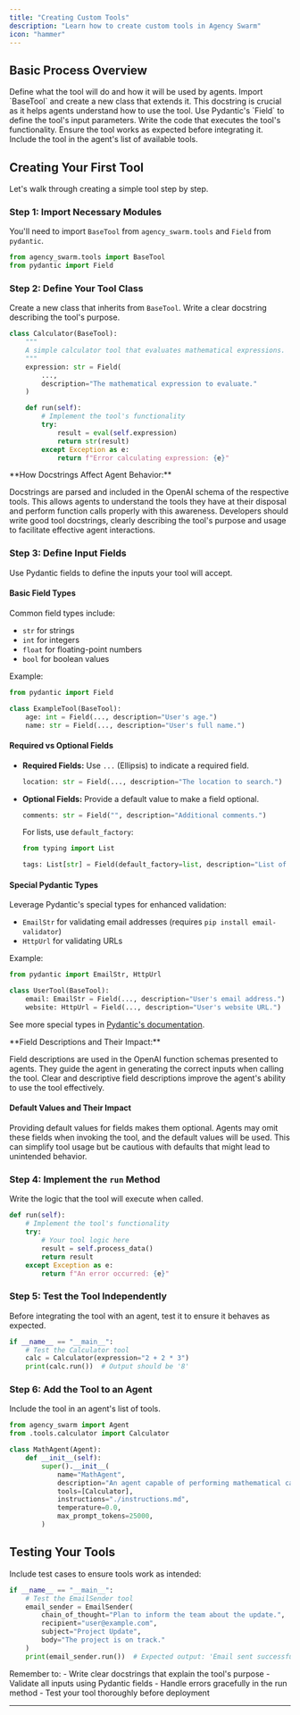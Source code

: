 ```yaml
---
title: "Creating Custom Tools"
description: "Learn how to create custom tools in Agency Swarm"
icon: "hammer"
---
```


## Basic Process Overview

<Steps>
  <Step title="Plan the Tool's Purpose and Functionality">
    Define what the tool will do and how it will be used by agents.
  </Step>
  <Step title="Create a New Python Class">
    Import `BaseTool` and create a new class that extends it.
  </Step>
  <Step title="Write a Clear Docstring">
    This docstring is crucial as it helps agents understand how to use the tool.
  </Step>
  <Step title="Define Input Fields">
    Use Pydantic's `Field` to define the tool's input parameters.
  </Step>
  <Step title="Implement the run Method">
    Write the code that executes the tool's functionality.
  </Step>
  <Step title="Test the Tool">
    Ensure the tool works as expected before integrating it.
  </Step>
  <Step title="Add to Agent's Toolset">
    Include the tool in the agent's list of available tools.
  </Step>
</Steps>

## Creating Your First Tool

Let's walk through creating a simple tool step by step.

### Step 1: Import Necessary Modules

You'll need to import `BaseTool` from `agency_swarm.tools` and `Field` from `pydantic`.

```python
from agency_swarm.tools import BaseTool
from pydantic import Field
```

### Step 2: Define Your Tool Class

Create a new class that inherits from `BaseTool`. Write a clear docstring describing the tool's purpose.

```python
class Calculator(BaseTool):
    """
    A simple calculator tool that evaluates mathematical expressions.
    """
    expression: str = Field(
        ...,
        description="The mathematical expression to evaluate."
    )

    def run(self):
        # Implement the tool's functionality
        try:
            result = eval(self.expression)
            return str(result)
        except Exception as e:
            return f"Error calculating expression: {e}"
```

<Note>
**How Docstrings Affect Agent Behavior:**

Docstrings are parsed and included in the OpenAI schema of the respective tools. This allows agents to understand the tools they have at their disposal and perform function calls properly with this awareness. Developers should write good tool docstrings, clearly describing the tool's purpose and usage to facilitate effective agent interactions.

</Note>

### Step 3: Define Input Fields

Use Pydantic fields to define the inputs your tool will accept.

#### Basic Field Types

Common field types include:

- `str` for strings
- `int` for integers
- `float` for floating-point numbers
- `bool` for boolean values

Example:

```python
from pydantic import Field

class ExampleTool(BaseTool):
    age: int = Field(..., description="User's age.")
    name: str = Field(..., description="User's full name.")
```

#### Required vs Optional Fields

- **Required Fields:** Use `...` (Ellipsis) to indicate a required field.

  ```python
  location: str = Field(..., description="The location to search.")
  ```

- **Optional Fields:** Provide a default value to make a field optional.

  ```python
  comments: str = Field("", description="Additional comments.")
  ```

  For lists, use `default_factory`:

  ```python
  from typing import List

  tags: List[str] = Field(default_factory=list, description="List of tags.")
  ```

#### Special Pydantic Types

Leverage Pydantic's special types for enhanced validation:

- `EmailStr` for validating email addresses (requires `pip install email-validator`)
- `HttpUrl` for validating URLs

Example:

```python
from pydantic import EmailStr, HttpUrl

class UserTool(BaseTool):
    email: EmailStr = Field(..., description="User's email address.")
    website: HttpUrl = Field(..., description="User's website URL.")
```

See more special types in [Pydantic's documentation](https://docs.pydantic.dev/latest/api/types/).

<Note>
**Field Descriptions and Their Impact:**

Field descriptions are used in the OpenAI function schemas presented to agents. They guide the agent in generating the correct inputs when calling the tool. Clear and descriptive field descriptions improve the agent's ability to use the tool effectively.

</Note>

#### Default Values and Their Impact

Providing default values for fields makes them optional. Agents may omit these fields when invoking the tool, and the default values will be used. This can simplify tool usage but be cautious with defaults that might lead to unintended behavior.

### Step 4: Implement the `run` Method

Write the logic that the tool will execute when called.

```python
def run(self):
    # Implement the tool's functionality
    try:
        # Your tool logic here
        result = self.process_data()
        return result
    except Exception as e:
        return f"An error occurred: {e}"
```

### Step 5: Test the Tool Independently

Before integrating the tool with an agent, test it to ensure it behaves as expected.

```python
if __name__ == "__main__":
    # Test the Calculator tool
    calc = Calculator(expression="2 + 2 * 3")
    print(calc.run())  # Output should be '8'
```

### Step 6: Add the Tool to an Agent

Include the tool in an agent's list of tools.

```python
from agency_swarm import Agent
from .tools.calculator import Calculator

class MathAgent(Agent):
    def __init__(self):
        super().__init__(
            name="MathAgent",
            description="An agent capable of performing mathematical calculations.",
            tools=[Calculator],
            instructions="./instructions.md",
            temperature=0.0,
            max_prompt_tokens=25000,
        )
```

## Testing Your Tools

Include test cases to ensure tools work as intended:

```python
if __name__ == "__main__":
    # Test the EmailSender tool
    email_sender = EmailSender(
        chain_of_thought="Plan to inform the team about the update.",
        recipient="user@example.com",
        subject="Project Update",
        body="The project is on track."
    )
    print(email_sender.run())  # Expected output: 'Email sent successfully.'
```

<Check>
Remember to:
- Write clear docstrings that explain the tool's purpose
- Validate all inputs using Pydantic fields
- Handle errors gracefully in the run method
- Test your tool thoroughly before deployment
</Check>

---
